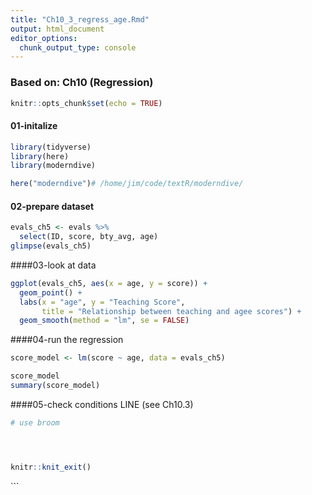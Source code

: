 ```yaml
---
title: "Ch10_3_regress_age.Rmd"
output: html_document
editor_options: 
  chunk_output_type: console
---
```

### Based on: Ch10 (Regression)
```r
knitr::opts_chunk$set(echo = TRUE)
```

#### 01-initalize
```r
library(tidyverse)
library(here)
library(moderndive)

here("moderndive")# /home/jim/code/textR/moderndive/
```


#### 02-prepare dataset 
```r

evals_ch5 <- evals %>%
  select(ID, score, bty_avg, age)
glimpse(evals_ch5)
```


####03-look at data
```r
ggplot(evals_ch5, aes(x = age, y = score)) +
  geom_point() +
  labs(x = "age", y = "Teaching Score",
       title = "Relationship between teaching and agee scores") +  
  geom_smooth(method = "lm", se = FALSE)
```

####04-run the regression
```r
score_model <- lm(score ~ age, data = evals_ch5)

score_model
summary(score_model)
```

####05-check conditions LINE (see Ch10.3)
```r
# use broom




knitr::knit_exit()
```

```


